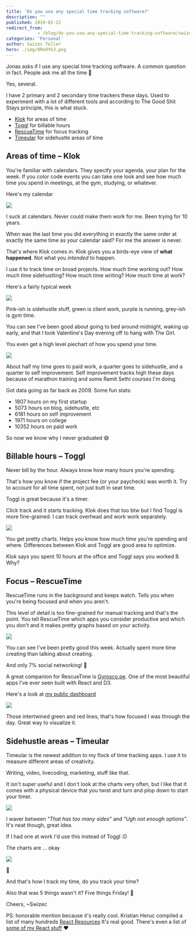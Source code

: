 ```yaml
---
title: 'Do you use any special time tracking software?'
description: ""
published: 2019-02-22
redirect_from: 
            - /blog/do-you-use-any-special-time-tracking-software/swizec/8954
categories: 'Personal'
author: Swizec Teller
hero: ./img/8RoOYk3.png
---
```

Jonas asks if I use any special time tracking software. A common question in fact. People ask me all the time 🤔



Yes, several.



I have 2 primary and 2 secondary time trackers these days. Used to experiment with a lot of different tools and according to The Good Shit Stays principle, this is what stuck.



- [Klok](http://getklok.com/) for areas of time
- [Toggl](https://toggl.com/) for billable hours
- [RescueTime](https://www.rescuetime.com/) for focus tracking
- [Timeular](https://timeular.com/) for sidehustle areas of time



## Areas of time – Klok



You're familiar with calendars. They specify your agenda, your plan for the week. If you color code events you can take one look and see how much time you spend in meetings, at the gym, studying, or whatever.



Here's my calendar

![](./img/8RoOYk3.png)

I suck at calendars. Never could make them work for me. Been trying for 10 years.



When was the last time you did everything in exactly the same order at exactly the same time as your calendar said? For me the answer is never.



That's where Klok comes in. Klok gives you a birds-eye view of **what happened**. Not what you _intended_ to happen.



I use it to track time on broad projects. How much time working out? How much time sidehustling? How much time writing? How much time at work?



Here's a fairly typical week



[![](./img/M1nyLdv.png)](http://getklok.com/)



Pink-ish is sidehustle stuff, green is client work, purple is running, grey-ish is gym time.



You can see I've been good about going to bed around midnight, waking up early, and that I took Valentine's Day evening off to hang with The Girl.



You even get a high level piechart of how you spend your time.



[![](./img/EB2zw05.png)](http://getklok.com/)



About half my time goes to paid work, a quarter goes to sidehustle, and a quarter to self improvement. Self improvement tracks high these days because of marathon training and some Ramit Sethi courses I'm doing.



Got data going as far back as 2009. Some fun stats:



- 1807 hours on my first startup
- 5073 hours on blog, sidehustle, etc
- 6181 hours on self improvement
- 1971 hours on college
- 10352 hours on paid work



So now we know why I never graduated 😅



## Billable hours – Toggl



Never bill by the hour. Always know how many hours you're spending.



That's how you know if the project fee (or your paycheck) was worth it. Try to account for all time spent, not just butt in seat time.



Toggl is great because it's a timer.



Click track and it starts tracking. Klok does that too btw but I find Toggl is more fine-grained. I can track overhead and work work separately.



[![](./img/jietonQ.png)](https://toggl.com)



You get pretty charts. Helps you know how much time you're spending and where. Differences between Klok and Toggl are good area to optimize.



Klok says you spent 10 hours at the office and Toggl says you worked 8. Why?



## Focus – RescueTime



RescueTime runs in the background and keeps watch. Tells you when you're being focused and when you aren't.



This level of detail is too fine-grained for manual tracking and that's the point. You tell RescueTime which apps you consider productive and which you don't and it makes pretty graphs based on your activity.



[![](./img/wXvRVtO.png)](https://rescuetime.com)



You can see I've been pretty good this week. Actually spent more time creating than talking about creating.



And only 7% social networking! 🤘



A great companion for RescueTime is [Gyrosco.pe](https://gyrosco.pe/). One of the most beautiful apps I've ever seen built with React and D3.



Here's a look at [my public dashboard](https://gyrosco.pe/swizec/helix/)



[![](./img/GqUbjdp.png)](https://gyrosco.pe/swizec/helix/)



Those intertwined green and red lines, that's how focused I was through the day. Great way to visualize it.



## Sidehustle areas – Timeular



Timeular is the newest addition to my flock of time tracking apps. I use it to measure different areas of creativity.



Writing, video, livecoding, marketing, stuff like that.



It isn't super useful and I don't look at the charts very often, but I like that it comes with a physical device that you twist and turn and plop down to start your timer.



[![](./img/n0TTk6t.jpg)](https://timeular.com/)



I waver between _"That has too many sides"_ and _"Ugh not enough options"_. It's neat though, great idea.



If I had one at work I'd use this instead of Toggl :D



The charts are ... okay

![](./img/ZJpa7sO.png)

🤨



And that's how I track my time, do you track your time?



Also that was 5 things wasn't it? Five things Friday! 🤘



Cheers, ~Swizec



PS: honorable mention because it's really cool. Kristian Heruc compiled a list of many hundreds [React Resources](https://reactresources.com) It's real good. There's even a list of [some of my React stuff](https://reactresources.com/people/swizec-teller) ❤️